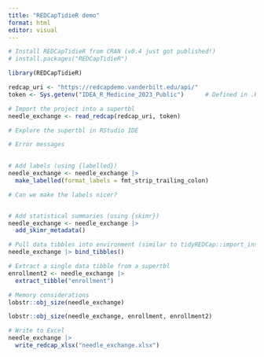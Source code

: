 ```yaml
---
title: "REDCapTidieR demo"
format: html
editor: visual
---
```


```r
# Install REDCapTidieR from CRAN (v0.4 just got published!)
# install.packages("REDCapTidieR")

library(REDCapTidieR)

redcap_uri <- "https://redcapdemo.vanderbilt.edu/api/"
token <- Sys.getenv("IDEA_R_Medicine_2023_Public")      # Defined in .Renviron

# Import the project into a supertbl
needle_exchange <- read_redcap(redcap_uri, token)

# Explore the supertbl in RStudio IDE

# Error messages

  
# Add labels (using {labelled})
needle_exchange <- needle_exchange |>
  make_labelled(format_labels = fmt_strip_trailing_colon)

# Can we make the labels nicer?


# Add statistical summaries (using {skimr})
needle_exchange <- needle_exchange |>
  add_skimr_metadata()

# Pull data tibbles into environment (similar to tidyREDCap::import_instruments)
needle_exchange |> bind_tibbles()

# Extract a single data tibble from a supertbl
enrollment2 <- needle_exchange |> 
  extract_tibble("enrollment")

# Memory considerations
lobstr::obj_size(needle_exchange)

lobstr::obj_size(needle_exchange, enrollment, enrollment2)

# Write to Excel
needle_exchange |>
  write_redcap_xlsx("needle_exchange.xlsx")

```
